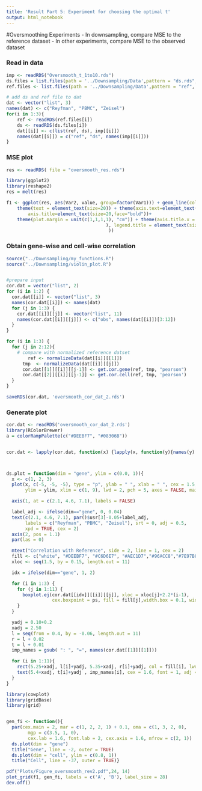 ```yaml
---
title: 'Result Part 5: Experiment for choosing the optimal t'
output: html_notebook
---
```



#Oversmoothing Experiments
- In downsampling, compare MSE to the reference dataset
- In other experiments, compare MSE to the observed dataset


### Read in data

```r


imp <- readRDS("Oversmooth_t_1to10.rds")
ds.files = list.files(path = '../Downsampling/Data',pattern = "ds.rds", full.names = TRUE)
ref.files <- list.files(path = '../Downsampling/Data',pattern = "ref", full.names = TRUE)

# add ds and ref file to dat
dat <- vector("list", 3)
names(dat) <- c("Reyfman", "PBMC", "Zeisel")
for(i in 1:3){
	ref <- readRDS(ref.files[i])
	ds <- readRDS(ds.files[i])
	dat[[i]] <- c(list(ref, ds), imp[[i]])
	names(dat[[i]]) = c("ref", "ds", names(imp[[i]]))
}


```

### MSE plot
```r
res <- readRDS( file = "oversmooth_res.rds")

library(ggplot2)
library(reshape2)
res = melt(res)

f1 <- ggplot(res, aes(Var2, value, group=factor(Var1))) + geom_line(color= 'gainsboro', size = 1) + geom_point(aes(color=factor(Var1)), size = 5)+theme_minimal()+xlab("Diffusion Step") + ylab("MSE") + labs(colour = "Datasets") + geom_point(shape = 1,size = 5,colour = "black")+
    theme(text = element_text(size=20)) + theme(axis.text=element_text(size=20),
        axis.title=element_text(size=20,face="bold"))+
    theme(plot.margin = unit(c(1,1,1,1), "cm")) + theme(axis.title.x = element_text(margin = margin(t = 20))) +  theme(axis.text.x = element_text(color = 'black'),axis.text.y = element_text(color = 'black'))+ theme(legend.text = element_text(size=20, 
                                     ), legend.title = element_text(size=20, 
                                      ))

```




### Obtain gene-wise and cell-wise correlation


```r
source("../Downsampling/my_functions.R")
source("../Downsampling/violin_plot.R")


#prepare input
cor.dat = vector("list", 2)
for (i in 1:2) {
  cor.dat[[i]] <- vector("list", 3)
  names(cor.dat[[i]]) <- names(dat)
  for (j in 1:3) {
    cor.dat[[i]][[j]] <- vector("list", 11)
    names(cor.dat[[i]][[j]]) <- c("obs", names(dat[[i]])[3:12])
  }
}

for (i in 1:3) {
  for (j in 2:12){
    # compare with normalized reference datset
	    ref <- normalizeData(dat[[i]][[1]])  
      tmp  <- normalizeData(dat[[i]][[j]])
      cor.dat[[1]][[i]][[j-1]] <- get.cor.gene(ref, tmp, "pearson")
      cor.dat[[2]][[i]][[j-1]] <- get.cor.cell(ref, tmp, 'pearson')   
  }
}

saveRDS(cor.dat, 'oversmooth_cor_dat_2.rds')

```
### Generate plot
```r
cor.dat <- readRDS('oversmooth_cor_dat_2.rds')
library(RColorBrewer)
a = colorRampPalette(c("#DEEBF7", "#08306B"))


cor.dat <- lapply(cor.dat, function(x) {lapply(x, function(y){names(y) <- gsub('_', ': ',names(y)); return(y)})})



ds.plot = function(dim = "gene", ylim = c(0.0, 1)){
  x <- c(1, 2, 3)
  plot(x, c(-5, -5, -5), type = "p", ylab = " ", xlab = " ", cex = 1.5, 
       ylim = ylim, xlim = c(1, 9), lwd = 2, pch = 5, axes = FALSE, main = " ")

  axis(1, at = c(2.1, 4.6, 7.1), labels = FALSE)

  label_adj <- ifelse(dim=="gene", 0, 0.04)
  text(c(2.1, 4.6, 7.1), par()$usr[3]-0.05+label_adj,
       labels = c("Reyfman", "PBMC", "Zeisel"), srt = 0, adj = 0.5, 
       xpd = TRUE, cex = 2)
  axis(2, pos = 1.1)
  par(las = 0)

  mtext("Correlation with Reference", side = 2, line = 1, cex = 2)
  fill <- c("white", "#DEEBF7", "#C6D6E7", "#AEC1D7","#96ACC8","#7E97B8","#6783A9","#4F6E99","#37598A","#1F447A","#08306B")
  xloc <- seq(1.5, by = 0.15, length.out = 11)

  idx = ifelse(dim=="gene", 1, 2)

  for (i in 1:3) {
    for (j in 1:11) {
      boxplot.ej(cor.dat[[idx]][[i]][[j]], xloc = xloc[j]+2.2*(i-1), 
                 cex.boxpoint = ps, fill = fill[j],width.box = 0.1, width.hor = 0.1)
    }
  }

  yadj = 0.10+0.2
  xadj = 2.50
  l = seq(from = 0.4, by = -0.06, length.out = 11)
  r = l + 0.02
  t = l + 0.01
  imp_names = gsub( ": ", "=", names(cor.dat[[1]][[1]]))

  for (i in 1:11){
    rect(5.25+xadj, l[i]+yadj, 5.35+xadj, r[i]+yadj, col = fill[i], lwd = 2)
    text(5.4+xadj, t[i]+yadj , imp_names[i], cex = 1.6, font = 1, adj = 0)
  }
}

library(cowplot)
library(gridBase)
library(grid)


gen_fi <- function(){
  par(cex.main = 2, mar = c(1, 2, 2, 1) + 0.1, oma = c(1, 3, 2, 0), 
        mgp = c(3.5, 1, 0),
        cex.lab = 1.6, font.lab = 2, cex.axis = 1.6, mfrow = c(2, 1))
  ds.plot(dim = "gene")
  title("Gene", line = -2, outer = TRUE)
  ds.plot(dim = "cell", ylim = c(0.8, 1))
  title("Cell", line = -37, outer = TRUE)}

pdf("Plots/Figure_oversmooth_rev2.pdf",24, 14)
plot_grid(f1, gen_fi, labels = c('A', 'B'), label_size = 28)
dev.off()




```
